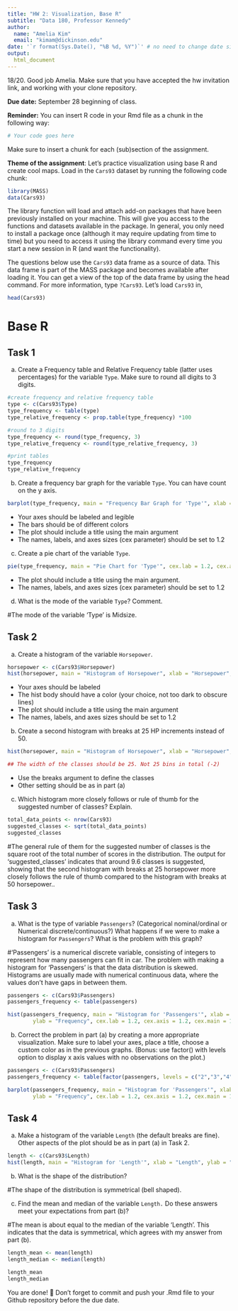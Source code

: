 ```yaml
---
title: "HW 2: Visualization, Base R"
subtitle: "Data 180, Professor Kennedy"
author: 
  name: "Amelia Kim"
  email: "kimam@dickinson.edu"
date: '`r format(Sys.Date(), "%B %d, %Y")`' # no need to change date since this line grabs today's date
output: 
  html_document
---
```

18/20. Good job Amelia. 
Make sure that you have accepted the hw invitation link, and working with your clone repository.

**Due date:** September 28 beginning of class.

**Reminder:** You can insert R code in your Rmd file as a chunk in the following way:
```r
# Your code goes here
```
Make sure to insert a chunk for each (sub)section of the assignment.

**Theme of the assignment**: Let's practice visualization using base R and create cool maps. Load in the `Cars93` dataset by running the following code chunk:

```r
library(MASS)
data(Cars93)
```

The library function will load and attach add-on packages that have been previously installed on your machine. This will give you access to the functions and datasets available in the package. In general, you only need to install a package once (although it may require updating from time to time) but you need to access it using the library command every time you start a new session in R (and want the functionality). 

The questions below use the `Cars93` data frame as a source of data. This data frame is part of the MASS package and becomes available after loading it. You can get a view of the top of the data frame by using the head command. For more information, type `?Cars93`. Let's load `Cars93` in,
```r
head(Cars93)
```

# Base R
## Task 1
a) Create a Frequency table and Relative Frequency table (latter uses percentages) for the variable `Type`. Make sure to round all digits to 3 digits.
```r
#create frequency and relative frequency table
type <- c(Cars93$Type)
type_frequency <- table(type)
type_relative_frequency <- prop.table(type_frequency) *100

#round to 3 digits
type_frequency <- round(type_frequency, 3)
type_relative_frequency <- round(type_relative_frequency, 3)

#print tables
type_frequency
type_relative_frequency
```
b) Create a frequency bar graph for the variable `Type`. You can have count on the y axis.
```r
barplot(type_frequency, main = "Frequency Bar Graph for 'Type'", xlab = "Type", ylab = "Count", col = c("purple4", "purple", "blue3", "blue", "green4", "green"), cex.lab = 1.2, cex.axis = 1.2, cex.main = 1.2)
```

*	Your axes should be labeled and legible
*	The bars should be of different colors
*	The plot should include a title using the main argument
*	The names, labels, and axes sizes (cex parameter) should be set to 1.2

c) Create a pie chart of the variable `Type`.
```r
pie(type_frequency, main = "Pie Chart for 'Type'", cex.lab = 1.2, cex.axis = 1.2, cex.main = 1.2)
```

* The plot should include a title using the main argument.
*	The names, labels, and axes sizes (cex parameter) should be set to 1.2

d) What is the mode of the variable `Type`? Comment.

#The mode of the variable 'Type' is Midsize.

## Task 2 
a) Create a histogram of the variable `Horsepower`.
```r
horsepower <- c(Cars93$Horsepower)
hist(horsepower, main = "Histogram of Horsepower", xlab = "Horsepower", ylab = "Frequency", col = "lightblue", cex.lab = 1.2, cex.axis = 1.2, cex.main = 1.2, breaks = 50)
```

*	Your axes should be labeled
*	The hist body should have a color (your choice, not too dark to obscure lines) 
*	The plot should include a title using the main argument
*	The names, labels, and axes sizes should be set to 1.2

b) Create a second histogram with breaks at 25 HP increments instead of 50.
```r
hist(horsepower, main = "Histogram of Horsepower", xlab = "Horsepower", ylab = "Frequency", col = "lightgreen", cex.lab = 1.2, cex.axis = 1.2, cex.main = 1.2, breaks = 25)

## The width of the classes should be 25. Not 25 bins in total (-2)
```

* Use the breaks argument to define the classes
* Other setting should be as in part (a)

c) Which histogram more closely follows or rule of thumb for the suggested number of classes? Explain.
```r
total_data_points <- nrow(Cars93)
suggested_classes <- sqrt(total_data_points)
suggested_classes
```
#The general rule of them for the suggested number of classes is the square root of the total number of scores in the distribution. The output for 'suggested_classes' indicates that around 9.6 classes is suggested, showing that the second histogram with breaks at 25 horsepower more closely follows the rule of thumb compared to the histogram with breaks at 50 horsepower..

## Task 3 
a) What is the type of variable `Passengers`? (Categorical nominal/ordinal or Numerical discrete/continuous?) What happens if we were to make a histogram for `Passengers`? What is the problem with this graph?

#'Passengers' is a numerical discrete variable, consisting of integers to represent how many passengers can fit in car. The problem with making a histogram for 'Passengers' is that the data distribution is skewed. Histograms are usually made with numerical continuous data, where the values don't have gaps in between them.
```r
passengers <- c(Cars93$Passengers)
passengers_frequency <- table(passengers)

hist(passengers_frequency, main = "Histogram for 'Passengers'", xlab = "Passengers",
        ylab = "Frequency", cex.lab = 1.2, cex.axis = 1.2, cex.main = 1.2, col = "lightpink")
```

b) Correct the problem in part (a) by creating a more appropriate visualization. Make sure to label your axes, place a title, choose a custom color as in the previous graphs. (Bonus: use factor() with levels option to display x axis values with no observations on the plot.)
```r
passengers <- c(Cars93$Passengers)
passengers_frequency <- table(factor(passengers, levels = c("2","3","4","5", "6", "7","8")))

barplot(passengers_frequency, main = "Histogram for 'Passengers'", xlab = "Passengers",
        ylab = "Frequency", cex.lab = 1.2, cex.axis = 1.2, cex.main = 1.2, col = "orange")
```

## Task 4 
a) Make a histogram of the variable `Length` (the default breaks are fine). Other aspects of the plot should be as in part (a) in Task 2.
```r

length <- c(Cars93$Length)
hist(length, main = "Histogram for 'Length'", xlab = "Length", ylab = "Frequency", cex.lab = 1.2, cex.axis = 1.2, cex.main = 1.2, col = "purple", labels = TRUE, )

```

b) What is the shape of the distribution?

#The shape of the distribution is symmetrical (bell shaped).

c) Find the mean and median of the variable `Length.` Do these answers meet your expectations from part (b)?

#The mean is about equal to the median of the variable 'Length'. This indicates that the data is symmetrical, which agrees with my answer from part (b).
```r
length_mean <- mean(length)
length_median <- median(length)

length_mean
length_median
```

You are done! 🏁 Don't forget to commit and push your .Rmd file to your Github repository before the due date.


